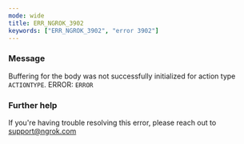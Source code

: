 ```yaml
---
mode: wide
title: ERR_NGROK_3902
keywords: ["ERR_NGROK_3902", "error 3902"]
---
```


### Message

Buffering for the body was not successfully initialized for action type `ACTIONTYPE`.
ERROR: `ERROR`

### Further help

If you're having trouble resolving this error, please reach out to [support@ngrok.com](mailto:support@ngrok.com?subject=Help%20with%20ERR_NGROK_3902)
